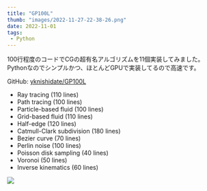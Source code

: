 ```yaml
---
title: "GP100L"
thumb: "images/2022-11-27-22-38-26.png"
date: 2022-11-01
tags:
 - Python
---
```


100行程度のコードでCGの超有名アルゴリズムを11個実装してみました。Pythonなのでシンプルかつ、ほとんどGPUで実装してるので高速です。

GitHub: [yknishidate/GP100L](https://github.com/yknishidate/GP100L)

- Ray tracing (110 lines)
- Path tracing (100 lines)
- Particle-based fluid (100 lines)
- Grid-based fluid (110 lines)
- Half-edge (120 lines)
- Catmull-Clark subdivision (180 lines)
- Bezier curve (70 lines)
- Perlin noise (100 lines)
- Poisson disk sampling (40 lines)
- Voronoi (50 lines)
- Inverse kinematics (60 lines)

![](images/2022-11-27-22-38-26.png)
